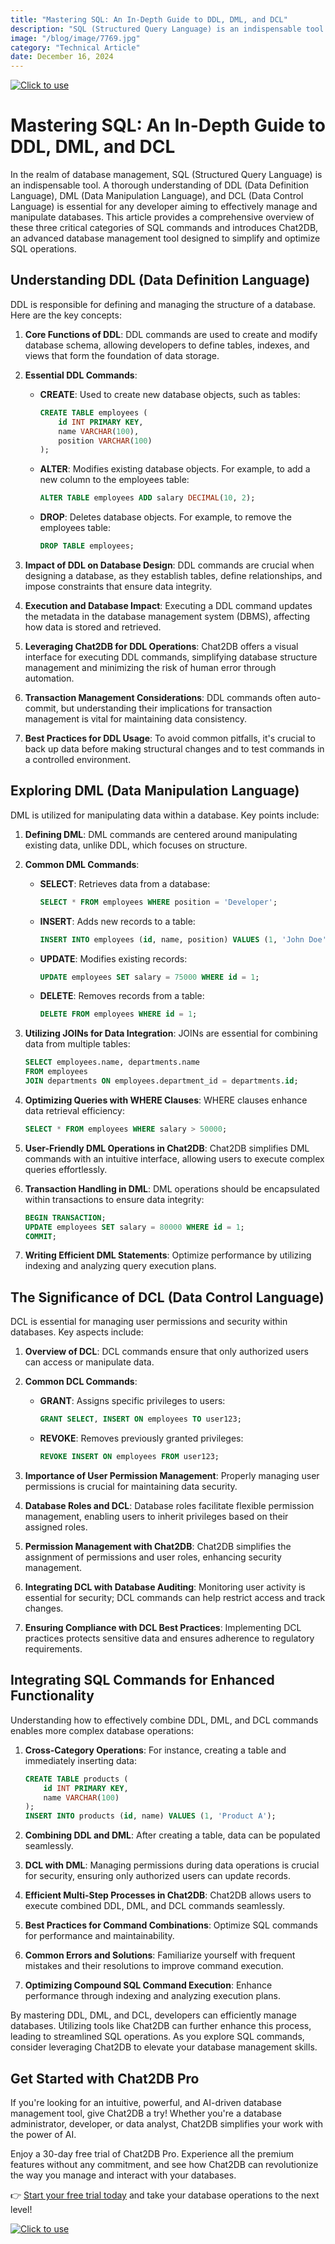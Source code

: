 ```yaml
---
title: "Mastering SQL: An In-Depth Guide to DDL, DML, and DCL"
description: "SQL (Structured Query Language) is an indispensable tool. A thorough understanding of DDL (Data Definition Language), DML (Data Manipulation Language), and DCL (Data Control Language) is essential for any developer aiming to effectively manage and manipulate databases."
image: "/blog/image/7769.jpg"
category: "Technical Article"
date: December 16, 2024
---
```

[![Click to use](/image/blog/bg/chat2db1.png)](https://app.chat2db.ai/)
# Mastering SQL: An In-Depth Guide to DDL, DML, and DCL


<Authors date="December 16, 2024">
  <Author name="Jing" link="https://chat2db.ai" />
</Authors>

In the realm of database management, SQL (Structured Query Language) is an indispensable tool. A thorough understanding of DDL (Data Definition Language), DML (Data Manipulation Language), and DCL (Data Control Language) is essential for any developer aiming to effectively manage and manipulate databases. This article provides a comprehensive overview of these three critical categories of SQL commands and introduces Chat2DB, an advanced database management tool designed to simplify and optimize SQL operations.

## Understanding DDL (Data Definition Language)

DDL is responsible for defining and managing the structure of a database. Here are the key concepts:

1. **Core Functions of DDL**: DDL commands are used to create and modify database schema, allowing developers to define tables, indexes, and views that form the foundation of data storage.

2. **Essential DDL Commands**:
   - **CREATE**: Used to create new database objects, such as tables:
     ```sql
     CREATE TABLE employees (
         id INT PRIMARY KEY,
         name VARCHAR(100),
         position VARCHAR(100)
     );
     ```
   - **ALTER**: Modifies existing database objects. For example, to add a new column to the employees table:
     ```sql
     ALTER TABLE employees ADD salary DECIMAL(10, 2);
     ```
   - **DROP**: Deletes database objects. For example, to remove the employees table:
     ```sql
     DROP TABLE employees;
     ```

3. **Impact of DDL on Database Design**: DDL commands are crucial when designing a database, as they establish tables, define relationships, and impose constraints that ensure data integrity.

4. **Execution and Database Impact**: Executing a DDL command updates the metadata in the database management system (DBMS), affecting how data is stored and retrieved.

5. **Leveraging Chat2DB for DDL Operations**: Chat2DB offers a visual interface for executing DDL commands, simplifying database structure management and minimizing the risk of human error through automation.

6. **Transaction Management Considerations**: DDL commands often auto-commit, but understanding their implications for transaction management is vital for maintaining data consistency.

7. **Best Practices for DDL Usage**: To avoid common pitfalls, it's crucial to back up data before making structural changes and to test commands in a controlled environment.

## Exploring DML (Data Manipulation Language)

DML is utilized for manipulating data within a database. Key points include:

1. **Defining DML**: DML commands are centered around manipulating existing data, unlike DDL, which focuses on structure.

2. **Common DML Commands**:
   - **SELECT**: Retrieves data from a database:
     ```sql
     SELECT * FROM employees WHERE position = 'Developer';
     ```
   - **INSERT**: Adds new records to a table:
     ```sql
     INSERT INTO employees (id, name, position) VALUES (1, 'John Doe', 'Developer');
     ```
   - **UPDATE**: Modifies existing records:
     ```sql
     UPDATE employees SET salary = 75000 WHERE id = 1;
     ```
   - **DELETE**: Removes records from a table:
     ```sql
     DELETE FROM employees WHERE id = 1;
     ```

3. **Utilizing JOINs for Data Integration**: JOINs are essential for combining data from multiple tables:
   ```sql
   SELECT employees.name, departments.name
   FROM employees
   JOIN departments ON employees.department_id = departments.id;
   ```

4. **Optimizing Queries with WHERE Clauses**: WHERE clauses enhance data retrieval efficiency:
   ```sql
   SELECT * FROM employees WHERE salary > 50000;
   ```

5. **User-Friendly DML Operations in Chat2DB**: Chat2DB simplifies DML commands with an intuitive interface, allowing users to execute complex queries effortlessly.

6. **Transaction Handling in DML**: DML operations should be encapsulated within transactions to ensure data integrity:
   ```sql
   BEGIN TRANSACTION;
   UPDATE employees SET salary = 80000 WHERE id = 1;
   COMMIT;
   ```

7. **Writing Efficient DML Statements**: Optimize performance by utilizing indexing and analyzing query execution plans.

## The Significance of DCL (Data Control Language)

DCL is essential for managing user permissions and security within databases. Key aspects include:

1. **Overview of DCL**: DCL commands ensure that only authorized users can access or manipulate data.

2. **Common DCL Commands**:
   - **GRANT**: Assigns specific privileges to users:
     ```sql
     GRANT SELECT, INSERT ON employees TO user123;
     ```
   - **REVOKE**: Removes previously granted privileges:
     ```sql
     REVOKE INSERT ON employees FROM user123;
     ```

3. **Importance of User Permission Management**: Properly managing user permissions is crucial for maintaining data security.

4. **Database Roles and DCL**: Database roles facilitate flexible permission management, enabling users to inherit privileges based on their assigned roles.

5. **Permission Management with Chat2DB**: Chat2DB simplifies the assignment of permissions and user roles, enhancing security management.

6. **Integrating DCL with Database Auditing**: Monitoring user activity is essential for security; DCL commands can help restrict access and track changes.

7. **Ensuring Compliance with DCL Best Practices**: Implementing DCL practices protects sensitive data and ensures adherence to regulatory requirements.

## Integrating SQL Commands for Enhanced Functionality

Understanding how to effectively combine DDL, DML, and DCL commands enables more complex database operations:

1. **Cross-Category Operations**: For instance, creating a table and immediately inserting data:
   ```sql
   CREATE TABLE products (
       id INT PRIMARY KEY,
       name VARCHAR(100)
   );
   INSERT INTO products (id, name) VALUES (1, 'Product A');
   ```

2. **Combining DDL and DML**: After creating a table, data can be populated seamlessly.

3. **DCL with DML**: Managing permissions during data operations is crucial for security, ensuring only authorized users can update records.

4. **Efficient Multi-Step Processes in Chat2DB**: Chat2DB allows users to execute combined DDL, DML, and DCL commands seamlessly.

5. **Best Practices for Command Combinations**: Optimize SQL commands for performance and maintainability.

6. **Common Errors and Solutions**: Familiarize yourself with frequent mistakes and their resolutions to improve command execution.

7. **Optimizing Compound SQL Command Execution**: Enhance performance through indexing and analyzing execution plans.

By mastering DDL, DML, and DCL, developers can efficiently manage databases. Utilizing tools like Chat2DB can further enhance this process, leading to streamlined SQL operations. As you explore SQL commands, consider leveraging Chat2DB to elevate your database management skills.

## Get Started with Chat2DB Pro

If you're looking for an intuitive, powerful, and AI-driven database management tool, give Chat2DB a try! Whether you're a database administrator, developer, or data analyst, Chat2DB simplifies your work with the power of AI.

Enjoy a 30-day free trial of Chat2DB Pro. Experience all the premium features without any commitment, and see how Chat2DB can revolutionize the way you manage and interact with your databases.

👉 [Start your free trial today](https://app.chat2db.ai/) and take your database operations to the next level!

[![Click to use](/image/blog/bg/chat2db.jpg)](https://app.chat2db.ai/)